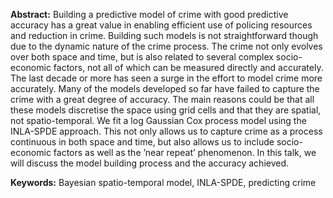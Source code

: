 <span>**Abstract:**</span> Building a predictive model of crime with
good predictive accuracy has a great value in enabling efficient use of
policing resources and reduction in crime. Building such models is not
straightforward though due to the dynamic nature of the crime process.
The crime not only evolves over both space and time, but is also related
to several complex socio-economic factors, not all of which can be
measured directly and accurately. The last decade or more has seen a
surge in the effort to model crime more accurately. Many of the models
developed so far have failed to capture the crime with a great degree of
accuracy. The main reasons could be that all these models discretise the
space using grid cells and that they are spatial, not spatio-temporal.
We fit a log Gaussian Cox process model using the INLA-SPDE approach.
This not only allows us to capture crime as a process continuous in both
space and time, but also allows us to include socio-economic factors as
well as the ’near repeat’ phenomenon. In this talk, we will discuss the
model building process and the accuracy achieved.

<span>**Keywords:**</span> Bayesian spatio-temporal model, INLA-SPDE,
predicting crime
